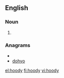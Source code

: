 ==English==

===Noun===
{{en-noun|hoodies}}

# {{alternative spelling of|hoodie}}

===Anagrams===
* {{alphagram|dhooy}}
* [[dohyo#English|dohyo]]

[[el:hoody]]
[[fi:hoody]]
[[vi:hoody]]